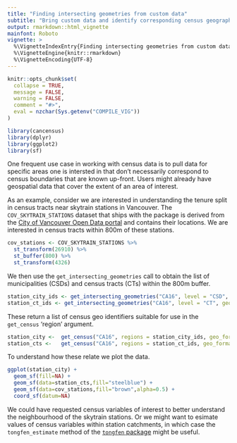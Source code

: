 ```yaml
---
title: "Finding intersecting geometries from custom data"
subtitle: "Bring custom data and identify corresponding census geographies"
output: rmarkdown::html_vignette
mainfont: Roboto
vignette: >
  %\VignetteIndexEntry{Finding intersecting geometries from custom data}
  %\VignetteEngine{knitr::rmarkdown}
  %\VignetteEncoding{UTF-8}
---
```


```r
knitr::opts_chunk$set(
  collapse = TRUE,
  message = FALSE, 
  warning = FALSE,
  comment = "#>",
  eval = nzchar(Sys.getenv("COMPILE_VIG"))
)
```

```r
library(cancensus)
library(dplyr)
library(ggplot2)
library(sf)
```

One frequent use case in working with census data is to pull data for specific areas one is intersted in that don't necessarily correspond to census boundaries that are known up-front. Users might already have geospatial data that cover the extent of an area of interest.

As an example, consider we are interested in understanding the tenure split in census tracts near skytrain stations in Vancouver. The `COV_SKYTRAIN_STATIONS` dataset that ships with the package is derived from the [City of Vancouver Open Data portal](https://opendata.vancouver.ca/explore/dataset/rapid-transit-stations/information/) and contains their locations. We are interested in census tracts within 800m of these stations.

```r
cov_stations <- COV_SKYTRAIN_STATIONS %>%
  st_transform(26910) %>%
  st_buffer(800) %>%
  st_transform(4326)
```

We then use the `get_intersecting_geometries` call to obtain the list of municipalities (CSDs) and census tracts (CTs) within the 800m buffer.

```r
station_city_ids <- get_intersecting_geometries("CA16", level = "CSD", geometry = cov_stations)
station_ct_ids <- get_intersecting_geometries("CA16", level = "CT", geometry = cov_stations)
```

These return a list of census geo identifiers suitable for use in the `get_census` 'region' argument.

```r
station_city <-  get_census("CA16", regions = station_city_ids, geo_format = 'sf')
station_cts <-   get_census("CA16", regions = station_ct_ids, geo_format = 'sf')
```

To understand how these relate we plot the data.

```r
ggplot(station_city) +
  geom_sf(fill=NA) +
  geom_sf(data=station_cts,fill="steelblue") +
  geom_sf(data=cov_stations,fill="brown",alpha=0.5) +
  coord_sf(datum=NA)
```

We could have requested census variables of interest to better understand the neighbourhood of the skytrain stations. Or we might want to esimate values of census variables within station catchments, in which case the `tongfen_estimate` method of the [`tongfen` package](https://mountainmath.github.io/tongfen/index.html) might be useful.

